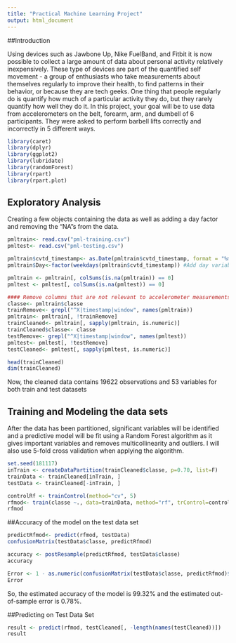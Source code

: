 ---
title: "Practical Machine Learning Project"
output: html_document
---

##Introduction

Using devices such as Jawbone Up, Nike FuelBand, and Fitbit it is now possible to collect a large amount of data about personal activity relatively inexpensively. These type of devices are part of the quantified self movement - a group of enthusiasts who take measurements about themselves regularly to improve their health, to find patterns in their behavior, or because they are tech geeks. One thing that people regularly do is quantify how much of a particular activity they do, but they rarely quantify how well they do it. In this project, your goal will be to use data from accelerometers on the belt, forearm, arm, and dumbell of 6 participants. They were asked to perform barbell lifts correctly and incorrectly in 5 different ways.

```{r}
library(caret)
library(dplyr)
library(ggplot2)
library(lubridate)
library(randomForest)
library(rpart)
library(rpart.plot)
```

## Exploratory Analysis

Creating a few objects containing the data as well as adding a day factor and removing the "NA"s from the data.
```{r}
pmltrain<- read.csv("pml-training.csv")
pmltest<- read.csv("pml-testing.csv")

pmltrain$cvtd_timestamp<- as.Date(pmltrain$cvtd_timestamp, format = "%m/%d/%Y %H:%M")
pmltrain$Day<-factor(weekdays(pmltrain$cvtd_timestamp)) #Add day variable

pmltrain <- pmltrain[, colSums(is.na(pmltrain)) == 0]
pmltest <- pmltest[, colSums(is.na(pmltest)) == 0] 

#### Remove columns that are not relevant to accelerometer measurements.
classe<- pmltrain$classe
trainRemove<- grepl("^X|timestamp|window", names(pmltrain))
pmltrain<- pmltrain[, !trainRemove]
trainCleaned<- pmltrain[, sapply(pmltrain, is.numeric)]
trainCleaned$classe<- classe
testRemove<- grepl("^X|timestamp|window", names(pmltest))
pmltest<- pmltest[, !testRemove]
testCleaned<- pmltest[, sapply(pmltest, is.numeric)]

head(trainCleaned)
dim(trainCleaned)
```

Now, the cleaned data contains 19622 observations and 53 variables for both train and test datasets

## Training and Modeling the data sets 

After the data has been partitioned, significant variables will be identified and a predictive model will be fit using a Random Forest algorithm as it gives important variables and removes multicollinearity  and outliers. I will also use 5-fold cross validation when applying the algorithm.

```{r}
set.seed(181117)
inTrain <- createDataPartition(trainCleaned$classe, p=0.70, list=F)
trainData <- trainCleaned[inTrain, ]
testData <- trainCleaned[-inTrain, ]

controlRf <- trainControl(method="cv", 5)
rfmod<- train(classe ~., data=trainData, method="rf", trControl=controlRf, importance=TRUE, ntree=100)
rfmod
```

##Accuracy of the model on the test data set

```{r}
predictRfmod<- predict(rfmod, testData)
confusionMatrix(testData$classe, predictRfmod)

accuracy <- postResample(predictRfmod, testData$classe)
accuracy

Error <- 1 - as.numeric(confusionMatrix(testData$classe, predictRfmod)$overall[1])
Error
```

So, the estimated accuracy of the model is 99.32% and the estimated out-of-sample error is 0.78%.

##Predicting on Test Data Set

```{r}
result <- predict(rfmod, testCleaned[, -length(names(testCleaned))])
result
```